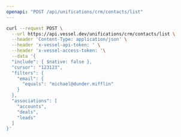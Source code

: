 ```yaml
---
openapi: "POST /api/unifications/crm/contacts/list"
---
```


<RequestExample>

```bash Request
curl --request POST \
  --url https://api.vessel.dev/unifications/crm/contacts/list \
  --header 'Content-Type: application/json' \
  --header 'x-vessel-api-token: ' \
  --header 'x-vessel-access-token: '\
  --data '{
  "include": { $native: false },
  "cursor": "123123",
  "filters": {
    "email": {
      "equals": "michael@dunder.mifflin"
    }
  },
  "associations": [
    "accounts",
    "deals",
    "leads"
  ]
}'
```

</RequestExample>


